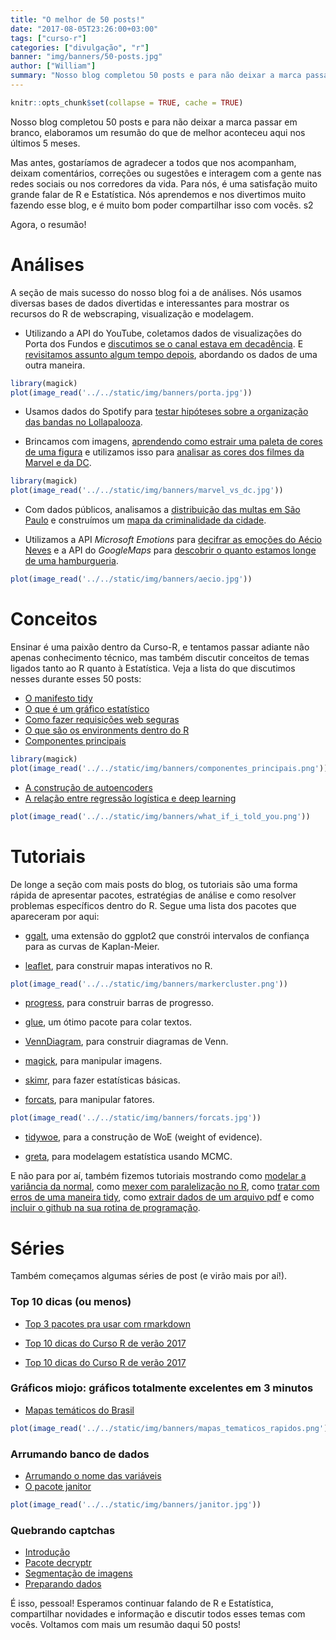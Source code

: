 ```yaml
---
title: "O melhor de 50 posts!"
date: "2017-08-05T23:26:00+03:00"
tags: ["curso-r"]
categories: ["divulgação", "r"]
banner: "img/banners/50-posts.jpg"
author: ["William"]
summary: "Nosso blog completou 50 posts e para não deixar a marca passar em branco, elaboramos um resumão do que de melhor aconteceu aqui nos últimos 5 meses."
---
```


```r
knitr::opts_chunk$set(collapse = TRUE, cache = TRUE)
```

Nosso blog completou 50 posts e para não deixar a marca passar em branco, elaboramos um resumão do que de melhor aconteceu aqui nos últimos 5 meses. 

Mas antes, gostaríamos de agradecer a todos que nos acompanham, deixam comentários, correções ou sugestões e interagem com a gente nas redes sociais ou nos corredores da vida. Para nós, é uma satisfação muito grande falar de R e Estatística. Nós aprendemos e nos divertimos muito fazendo esse blog, e é muito bom poder compartilhar isso com vocês. s2

Agora, o resumão!

# Análises

A seção de mais sucesso do nosso blog foi a de análises. Nós usamos diversas bases de dados divertidas e interessantes para mostrar os recursos do R de webscraping, visualização e modelagem.

- Utilizando a API do YouTube, coletamos dados de visualizações do Porta dos Fundos e [discutimos se o canal estava em decadência](http://curso-r.com/blog/2017/03/20/2017-03-20-porta-dos-fundos-decadencia/). E [revisitamos assunto algum tempo depois](http://curso-r.com/blog/2017/04/28/2017-04-28-porta-dos-fundos-decadencia-revisited/), abordando os dados de uma outra maneira.

```r
library(magick)
plot(image_read('../../static/img/banners/porta.jpg'))
```

- Usamos dados do Spotify para [testar hipóteses sobre a organização das bandas no Lollapalooza](http://curso-r.com/blog/2017/03/27/2017-03-27-lollapalooza-sp-2017-segundo-spotify/). 

- Brincamos com imagens, [aprendendo como estrair uma paleta de cores de uma figura](http://curso-r.com/blog/2017/04/22/2017-04-21-paleta-de-cores/) e utilizamos isso para [analisar as cores dos filmes da Marvel e da DC](http://curso-r.com/blog/2017/05/01/2017-05-01-as-paletas-de-cores-da-marvel-vs-dc/).

```r
library(magick)
plot(image_read('../../static/img/banners/marvel_vs_dc.jpg'))
```

- Com dados públicos, analisamos a [distribuição das multas em São Paulo](http://curso-r.com/blog/2017/04/01/2017-04-01-multas-em-sp/) e construímos um [mapa da criminalidade da cidade](http://curso-r.com/blog/2017/05/19/2017-05-19-scrapper-ssp/).

- Utilizamos a API *Microsoft Emotions* para [decifrar as emoções do Aécio Neves](http://curso-r.com/blog/2017/04/15/2017-04-09-aecio/) e a API do *GoogleMaps* para [descobrir o quanto estamos longe de uma hamburgueria](http://curso-r.com/blog/2017/04/10/2017-04-13-o-que-tem-a-um-km/).

```r
plot(image_read('../../static/img/banners/aecio.jpg'))
```

# Conceitos

Ensinar é uma paixão dentro da Curso-R, e tentamos passar adiante não apenas conhecimento técnico, mas também discutir conceitos de temas ligados tanto ao R quanto à Estatística. Veja a lista do que discutimos nesses durante esses 50 posts:

- [O manifesto tidy](http://curso-r.com/blog/2017/02/15/2017-02-16-manifesto-tidy/)
- [O que é um gráfico estatístico](http://curso-r.com/blog/2017/02/20/2017-02-20-o-que-e-um-grafico-estatistico/)
- [Como fazer requisições web seguras](http://curso-r.com/blog/2017/03/31/2017-03-31-ssl/)
- [O que são os environments dentro do R](http://curso-r.com/blog/2017/06/19/2017-06-19-environments/)
- [Componentes principais](http://curso-r.com/blog/2017/06/24/2017-06-24-componentes-principais-intuicao/)

```r
library(magick)
plot(image_read('../../static/img/banners/componentes_principais.png'))
```

- [A construção de autoencoders](http://curso-r.com/blog/2017/06/26/2017-06-26-construindo-autoencoders/)
- [A relação entre regressão logística e deep learning](http://curso-r.com/blog/2017/07/29/2017-07-29-segundo-menor-dl/)

```r
plot(image_read('../../static/img/banners/what_if_i_told_you.png'))
```

# Tutoriais

De longe a seção com mais posts do blog, os tutoriais são uma forma rápida de apresentar pacotes, estratégias de análise e como resolver problemas específicos dentro do R. Segue uma lista dos pacotes que apareceram por aqui:

- [ggalt](http://curso-r.com/blog/2017/02/18/2017-02-18-ggalt/), uma extensão do ggplot2 que constrói intervalos de confiança para as curvas de Kaplan-Meier.

- [leaflet](http://curso-r.com/blog/2017/03/01/2017-02-21-markercluster/), para construir mapas interativos no R.

```r
plot(image_read('../../static/img/banners/markercluster.png'))
```

- [progress](http://curso-r.com/blog/2017/04/10/2017-04-08-progress/), para construir barras de progresso.

- [glue](http://curso-r.com/blog/2017/04/17/2017-04-08-glue/), um ótimo pacote para colar textos.

- [VennDiagram](http://curso-r.com/blog/2017/04/29/2017-04-29-diagramas-de-venn/), para construir diagramas de Venn.

- [magick](http://curso-r.com/blog/2017/06/01/2017-06-01-a-kind-of-magick/), para manipular imagens.

- [skimr](http://curso-r.com/blog/2017/06/17/2017-06-17-skimr/), para fazer estatísticas básicas.


- [forcats](http://curso-r.com/blog/2017/07/01/2017-07-01-forcats/), para manipular fatores.


```r
plot(image_read('../../static/img/banners/forcats.jpg'))
```

- [tidywoe](http://curso-r.com/blog/2017/07/06/2017-07-06-tidywoe/), para a construção de WoE (weight of evidence).

- [greta](http://curso-r.com/blog/2017/07/08/2017-07-09-greta/), para modelagem estatística usando MCMC.

E não para por aí, também fizemos tutoriais mostrando como [modelar a variância da normal](http://curso-r.com/blog/2017/03/09/2017-02-21-regressao-heterocedastica/), como [mexer com paralelização no R](http://curso-r.com/blog/2017/03/19/2017-03-14-parallel/), como [tratar com erros de uma maneira tidy](http://curso-r.com/blog/2017/04/20/2017-04-09-try/), como [extrair dados de um arquivo pdf](http://curso-r.com/blog/2017/05/28/2017-05-27-ocr/) e como [incluir o github na sua rotina de programação](http://curso-r.com/blog/2017/07/17/2017-07-17-rstudio-e-github/).


# Séries

Também começamos algumas séries de post (e virão mais por aí!).

### Top 10 dicas (ou menos)

- [Top 3 pacotes pra usar com rmarkdown](http://curso-r.com/blog/2017/07/15/2017-07-15-top-3-rmarkdown/)

- [Top 10 dicas do Curso R de verão 2017](http://curso-r.com/blog/2017/04/08/2017-04-08-top10-dicas-verao-2017/)

- [Top 10 dicas do Curso R de verão 2017](http://curso-r.com/blog/2017/02/21/2017-02-21-top10-pacotes-para-data-science/)

### Gráficos miojo: gráficos totalmente excelentes em 3 minutos

- [Mapas temáticos do Brasil](http://curso-r.com/blog/2017/05/04/2017-05-04-mapas-tematicos-3-minutos/)

```r
plot(image_read('../../static/img/banners/mapas_tematicos_rapidos.png'))
```

### Arrumando banco de dados

- [Arrumando o nome das variáveis](http://curso-r.com/blog/2017/07/12/2017-07-13-bds_nomes_variaveis/)
- [O pacote janitor](http://curso-r.com/blog/2017/07/24/2017-07-24-janitor/)

```r
plot(image_read('../../static/img/banners/janitor.jpg'))
```

### Quebrando captchas

- [Introdução](http://curso-r.com/blog/2017/06/28/2017-06-29-captcha-intro/)
- [Pacote decryptr](http://curso-r.com/blog/2017/07/10/2017-06-29-captcha-decryptr/)
- [Segmentação de imagens](http://curso-r.com/blog/2017/07/22/2017-06-29-captcha-segment/)
- [Preparando dados](http://curso-r.com/blog/2017/07/31/2017-06-29-captcha-dados/)

É isso, pessoal! Esperamos continuar falando de R e Estatística, compartilhar novidades e informação e discutir todos esses temas com vocês. Voltamos com mais um resumão daqui 50 posts! 
